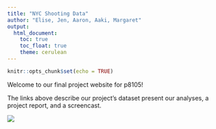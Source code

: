 ```yaml
---
title: "NYC Shooting Data"
author: "Elise, Jen, Aaron, Aaki, Margaret"
output: 
  html_document:
    toc: true
    toc_float: true
    theme: cerulean
---
```

 
```r
knitr::opts_chunk$set(echo = TRUE)
```
Welcome to our final project website for p8105!
 
The links above describe our project’s dataset present our analyses, a project report, and a screencast. 
 
<img src="nycshootings.jpg">

 
 

